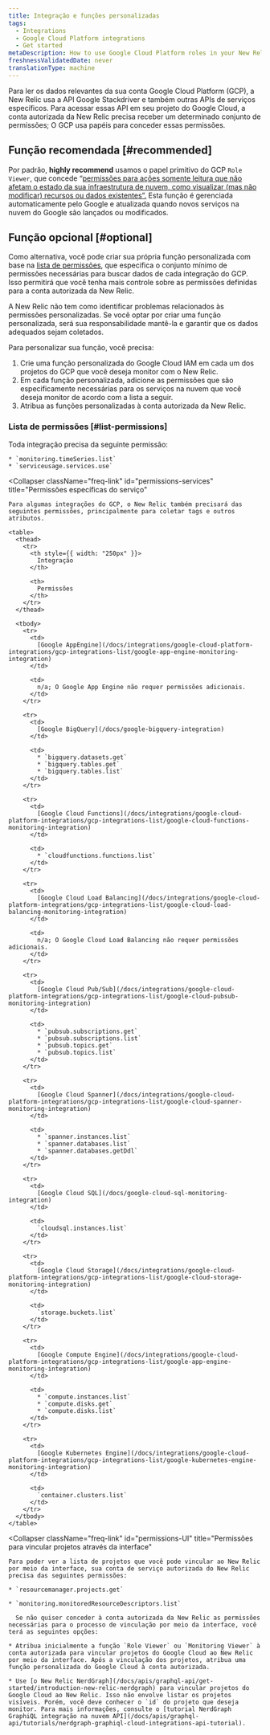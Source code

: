 ```yaml
---
title: Integração e funções personalizadas
tags:
  - Integrations
  - Google Cloud Platform integrations
  - Get started
metaDescription: How to use Google Cloud Platform roles in your New Relic integration to grant New Relic permission to monitor your GCP services.
freshnessValidatedDate: never
translationType: machine
---
```


Para ler os dados relevantes da sua conta Google Cloud Platform (GCP), a New Relic usa a API Google Stackdriver e também outras APIs de serviços específicos. Para acessar essas API em seu projeto do Google Cloud, a conta autorizada da New Relic precisa receber um determinado conjunto de permissões; O GCP usa papéis para conceder essas permissões.

## Função recomendada [#recommended]

Por padrão, <DoNotTranslate>**highly recommend**</DoNotTranslate> usamos o papel primitivo do GCP `Role Viewer`, que concede “[permissões para ações somente leitura que não afetam o estado da sua infraestrutura de nuvem, como visualizar (mas não modificar) recursos ou dados existentes”.](https://cloud.google.com/iam/docs/understanding-roles) Esta função é gerenciada automaticamente pelo Google e atualizada quando novos serviços na nuvem do Google são lançados ou modificados.

## Função opcional [#optional]

Como alternativa, você pode criar sua própria função personalizada com base na [lista de permissões](/docs/integrations/google-cloud-platform-integrations/get-started/integrations-custom-roles#list-permissions), que especifica o conjunto mínimo de permissões necessárias para buscar dados de cada integração do GCP. Isso permitirá que você tenha mais controle sobre as permissões definidas para a conta autorizada da New Relic.

<Callout variant="important">
  A New Relic não tem como identificar problemas relacionados às permissões personalizadas. Se você optar por criar uma função personalizada, será sua responsabilidade mantê-la e garantir que os dados adequados sejam coletados.
</Callout>

Para personalizar sua função, você precisa:

1. Crie uma função personalizada do Google Cloud IAM em cada um dos projetos do GCP que você deseja monitor com o New Relic.
2. Em cada função personalizada, adicione as permissões que são especificamente necessárias para os serviços na nuvem que você deseja monitor de acordo com a lista a seguir.
3. Atribua as funções personalizadas à conta autorizada da New Relic.

### Lista de permissões [#list-permissions]

<CollapserGroup>
  <Collapser
    className="freq-link"
    id="permissions-all"
    title="Permissões comuns"
  >
    Toda integração precisa da seguinte permissão:

    * `monitoring.timeSeries.list`
    * `serviceusage.services.use`
  </Collapser>

  <Collapser
    className="freq-link"
    id="permissions-services"
    title="Permissões específicas do serviço"
  >
    Para algumas integrações do GCP, o New Relic também precisará das seguintes permissões, principalmente para coletar tags e outros atributos.

    <table>
      <thead>
        <tr>
          <th style={{ width: "250px" }}>
            Integração
          </th>

          <th>
            Permissões
          </th>
        </tr>
      </thead>

      <tbody>
        <tr>
          <td>
            [Google AppEngine](/docs/integrations/google-cloud-platform-integrations/gcp-integrations-list/google-app-engine-monitoring-integration)
          </td>

          <td>
            n/a; O Google App Engine não requer permissões adicionais.
          </td>
        </tr>

        <tr>
          <td>
            [Google BigQuery](/docs/google-bigquery-integration)
          </td>

          <td>
            * `bigquery.datasets.get`
            * `bigquery.tables.get`
            * `bigquery.tables.list`
          </td>
        </tr>

        <tr>
          <td>
            [Google Cloud Functions](/docs/integrations/google-cloud-platform-integrations/gcp-integrations-list/google-cloud-functions-monitoring-integration)
          </td>

          <td>
            * `cloudfunctions.functions.list`
          </td>
        </tr>

        <tr>
          <td>
            [Google Cloud Load Balancing](/docs/integrations/google-cloud-platform-integrations/gcp-integrations-list/google-cloud-load-balancing-monitoring-integration)
          </td>

          <td>
            n/a; O Google Cloud Load Balancing não requer permissões adicionais.
          </td>
        </tr>

        <tr>
          <td>
            [Google Cloud Pub/Sub](/docs/integrations/google-cloud-platform-integrations/gcp-integrations-list/google-cloud-pubsub-monitoring-integration)
          </td>

          <td>
            * `pubsub.subscriptions.get`
            * `pubsub.subscriptions.list`
            * `pubsub.topics.get`
            * `pubsub.topics.list`
          </td>
        </tr>

        <tr>
          <td>
            [Google Cloud Spanner](/docs/integrations/google-cloud-platform-integrations/gcp-integrations-list/google-cloud-spanner-monitoring-integration)
          </td>

          <td>
            * `spanner.instances.list`
            * `spanner.databases.list`
            * `spanner.databases.getDdl`
          </td>
        </tr>

        <tr>
          <td>
            [Google Cloud SQL](/docs/google-cloud-sql-monitoring-integration)
          </td>

          <td>
            `cloudsql.instances.list`
          </td>
        </tr>

        <tr>
          <td>
            [Google Cloud Storage](/docs/integrations/google-cloud-platform-integrations/gcp-integrations-list/google-cloud-storage-monitoring-integration)
          </td>

          <td>
            `storage.buckets.list`
          </td>
        </tr>

        <tr>
          <td>
            [Google Compute Engine](/docs/integrations/google-cloud-platform-integrations/gcp-integrations-list/google-app-engine-monitoring-integration)
          </td>

          <td>
            * `compute.instances.list`
            * `compute.disks.get`
            * `compute.disks.list`
          </td>
        </tr>

        <tr>
          <td>
            [Google Kubernetes Engine](/docs/integrations/google-cloud-platform-integrations/gcp-integrations-list/google-kubernetes-engine-monitoring-integration)
          </td>

          <td>
            `container.clusters.list`
          </td>
        </tr>
      </tbody>
    </table>
  </Collapser>

  <Collapser
    className="freq-link"
    id="permissions-UI"
    title="Permissões para vincular projetos através da interface"
  >
    Para poder ver a lista de projetos que você pode vincular ao New Relic por meio da interface, sua conta de serviço autorizada do New Relic precisa das seguintes permissões:

    * `resourcemanager.projects.get`

    * `monitoring.monitoredResourceDescriptors.list`

      Se não quiser conceder à conta autorizada da New Relic as permissões necessárias para o processo de vinculação por meio da interface, você terá as seguintes opções:

    * Atribua inicialmente a função `Role Viewer` ou `Monitoring Viewer` à conta autorizada para vincular projetos do Google Cloud ao New Relic por meio da interface. Após a vinculação dos projetos, atribua uma função personalizada do Google Cloud à conta autorizada.

    * Use [o New Relic NerdGraph](/docs/apis/graphql-api/get-started/introduction-new-relic-nerdgraph) para vincular projetos do Google Cloud ao New Relic. Isso não envolve listar os projetos visíveis. Porém, você deve conhecer o `id` do projeto que deseja monitor. Para mais informações, consulte o [tutorial NerdGraph GraphiQL integração na nuvem API](/docs/apis/graphql-api/tutorials/nerdgraph-graphiql-cloud-integrations-api-tutorial).
  </Collapser>
</CollapserGroup>